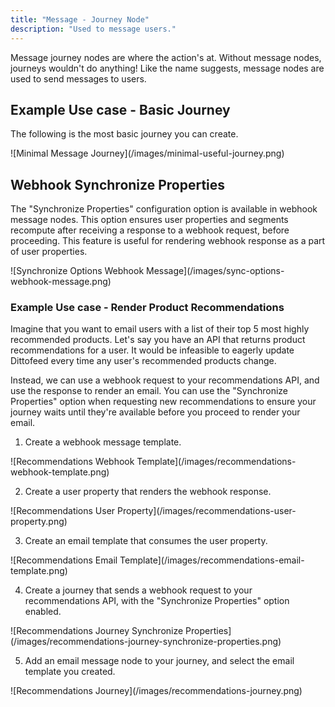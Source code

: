```yaml
---
title: "Message - Journey Node"
description: "Used to message users."
---
```


Message journey nodes are where the action's at. Without message nodes, journeys wouldn't do anything! Like the name suggests, message nodes are used to send messages to users.

## Example Use case - Basic Journey

The following is the most basic journey you can create.

<Frame>
![Minimal Message Journey](/images/minimal-useful-journey.png)
</Frame>

## Webhook Synchronize Properties

The "Synchronize Properties" configuration option is available in webhook message nodes. This option ensures user properties and segments recompute after receiving a response to a webhook request, before proceeding. This feature is useful for rendering webhook response as a part of user properties.

<Frame>
![Synchronize Options Webhook Message](/images/sync-options-webhook-message.png)
</Frame>

### Example Use case - Render Product Recommendations

Imagine that you want to email users with a list of their top 5 most highly recommended products. Let's say you have an API that returns product recommendations for a user. It would be infeasible to eagerly update Dittofeed every time any user's recommended products change.

Instead, we can use a webhook request to your recommendations API, and use the response to render an email. You can use the "Synchronize Properties" option when requesting new recommendations to ensure your journey waits until they're available before you proceed to render your email.

1. Create a webhook message template.

<Frame>
  ![Recommendations Webhook Template](/images/recommendations-webhook-template.png)
</Frame>

2. Create a user property that renders the webhook response.

<Frame>
  ![Recommendations User Property](/images/recommendations-user-property.png)
</Frame>

3. Create an email template that consumes the user property.

<Frame>
  ![Recommendations Email Template](/images/recommendations-email-template.png)
</Frame>

4. Create a journey that sends a webhook request to your recommendations API, with the "Synchronize Properties" option enabled.

<Frame>
  ![Recommendations Journey Synchronize Properties](/images/recommendations-journey-synchronize-properties.png)
</Frame>

5. Add an email message node to your journey, and select the email template you created.

<Frame>
  ![Recommendations Journey](/images/recommendations-journey.png)
</Frame>
